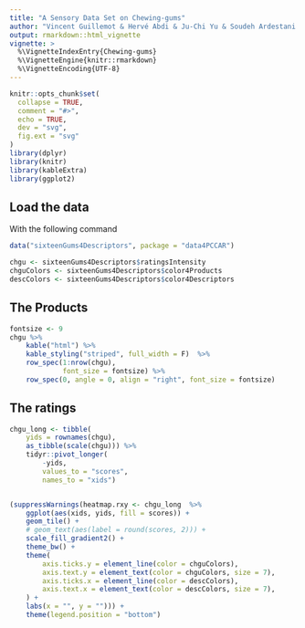 ```yaml
---
title: "A Sensory Data Set on Chewing-gums"
author: "Vincent Guillemot & Hervé Abdi & Ju-Chi Yu & Soudeh Ardestani Khoubrouy"
output: rmarkdown::html_vignette
vignette: >
  %\VignetteIndexEntry{Chewing-gums}
  %\VignetteEngine{knitr::rmarkdown}
  %\VignetteEncoding{UTF-8}
---
```


```r
knitr::opts_chunk$set(
  collapse = TRUE,
  comment = "#>",
  echo = TRUE, 
  dev = "svg",
  fig.ext = "svg"
)
library(dplyr)
library(knitr)
library(kableExtra)
library(ggplot2)
```

## Load the data

With the following command

```r
data("sixteenGums4Descriptors", package = "data4PCCAR")
```

```r
chgu <- sixteenGums4Descriptors$ratingsIntensity
chguColors <- sixteenGums4Descriptors$color4Products
descColors <- sixteenGums4Descriptors$color4Descriptors
```

## The Products {.smaller}

```r
fontsize <- 9
chgu %>%
    kable("html") %>%
    kable_styling("striped", full_width = F)  %>%
    row_spec(1:nrow(chgu),
             font_size = fontsize) %>%
    row_spec(0, angle = 0, align = "right", font_size = fontsize)
```


## The ratings


```r
chgu_long <- tibble(
    yids = rownames(chgu), 
    as_tibble(scale(chgu))) %>%
    tidyr::pivot_longer(
        -yids,
        values_to = "scores",
        names_to = "xids")


(suppressWarnings(heatmap.rxy <- chgu_long  %>%
    ggplot(aes(xids, yids, fill = scores)) +
    geom_tile() +
    # geom_text(aes(label = round(scores, 2))) +
    scale_fill_gradient2() +
    theme_bw() +
    theme(
        axis.ticks.y = element_line(color = chguColors),
        axis.text.y = element_text(color = chguColors, size = 7),
        axis.ticks.x = element_line(color = descColors),
        axis.text.x = element_text(color = descColors, size = 7),
    ) +
    labs(x = "", y = ""))) + 
    theme(legend.position = "bottom")
```


